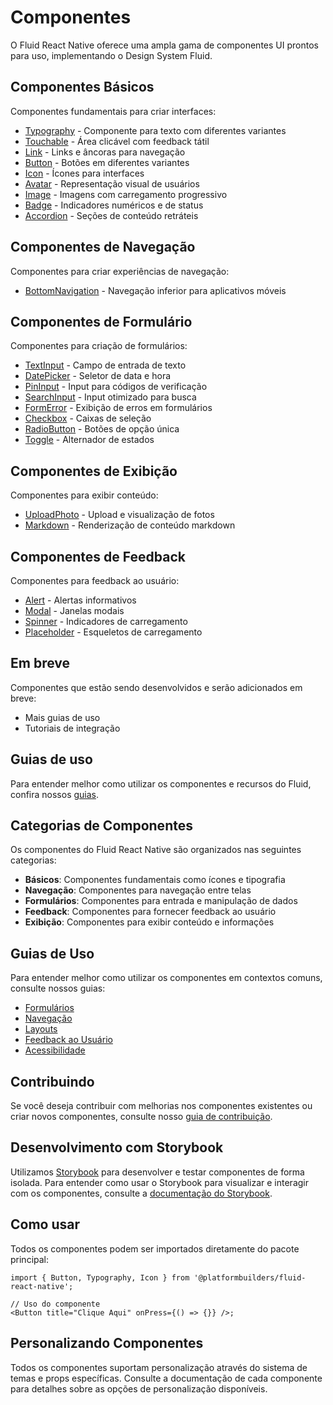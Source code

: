 # Componentes

O Fluid React Native oferece uma ampla gama de componentes UI prontos para uso, implementando o Design System Fluid.

## Componentes Básicos

Componentes fundamentais para criar interfaces:

- [Typography](/components/typography) - Componente para texto com diferentes variantes
- [Touchable](/components/touchable) - Área clicável com feedback tátil
- [Link](/components/link) - Links e âncoras para navegação
- [Button](/components/button) - Botões em diferentes variantes
- [Icon](/components/icon) - Ícones para interfaces
- [Avatar](/components/avatar) - Representação visual de usuários
- [Image](/components/image) - Imagens com carregamento progressivo
- [Badge](/components/badge) - Indicadores numéricos e de status
- [Accordion](/components/accordion) - Seções de conteúdo retráteis

## Componentes de Navegação

Componentes para criar experiências de navegação:

- [BottomNavigation](/components/bottomnavigation) - Navegação inferior para aplicativos móveis

## Componentes de Formulário

Componentes para criação de formulários:

- [TextInput](/components/textinput) - Campo de entrada de texto
- [DatePicker](/components/datepicker) - Seletor de data e hora
- [PinInput](/components/pininput) - Input para códigos de verificação
- [SearchInput](/components/searchinput) - Input otimizado para busca
- [FormError](/components/formerror) - Exibição de erros em formulários
- [Checkbox](/components/checkbox) - Caixas de seleção
- [RadioButton](/components/radiobutton) - Botões de opção única
- [Toggle](/components/toggle) - Alternador de estados

## Componentes de Exibição

Componentes para exibir conteúdo:

- [UploadPhoto](/components/uploadphoto) - Upload e visualização de fotos
- [Markdown](/components/markdown) - Renderização de conteúdo markdown

## Componentes de Feedback

Componentes para feedback ao usuário:

- [Alert](/components/alert) - Alertas informativos
- [Modal](/components/modal) - Janelas modais
- [Spinner](/components/spinner) - Indicadores de carregamento
- [Placeholder](/components/placeholder) - Esqueletos de carregamento

## Em breve

Componentes que estão sendo desenvolvidos e serão adicionados em breve:

- Mais guias de uso
- Tutoriais de integração

## Guias de uso

Para entender melhor como utilizar os componentes e recursos do Fluid, confira nossos [guias](../guides/installation).

## Categorias de Componentes

Os componentes do Fluid React Native são organizados nas seguintes categorias:

- **Básicos**: Componentes fundamentais como ícones e tipografia
- **Navegação**: Componentes para navegação entre telas
- **Formulários**: Componentes para entrada e manipulação de dados
- **Feedback**: Componentes para fornecer feedback ao usuário
- **Exibição**: Componentes para exibir conteúdo e informações

## Guias de Uso

Para entender melhor como utilizar os componentes em contextos comuns, consulte nossos guias:

- [Formulários](./guides/forms)
- [Navegação](./guides/navigation)
- [Layouts](./guides/layouts)
- [Feedback ao Usuário](./guides/feedback)
- [Acessibilidade](./guides/accessibility)

## Contribuindo

Se você deseja contribuir com melhorias nos componentes existentes ou criar novos componentes, consulte nosso [guia de contribuição](./guides/contributing).

## Desenvolvimento com Storybook

Utilizamos [Storybook](./storybook) para desenvolver e testar componentes de forma isolada. Para entender como usar o Storybook para visualizar e interagir com os componentes, consulte a [documentação do Storybook](./storybook).

## Como usar

Todos os componentes podem ser importados diretamente do pacote principal:

```tsx
import { Button, Typography, Icon } from '@platformbuilders/fluid-react-native';

// Uso do componente
<Button title="Clique Aqui" onPress={() => {}} />;
```

## Personalizando Componentes

Todos os componentes suportam personalização através do sistema de temas e props específicas. Consulte a documentação de cada componente para detalhes sobre as opções de personalização disponíveis.
